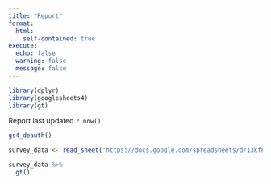 ```yaml
---
title: "Report"
format:
  html:
    self-contained: true
execute: 
  echo: false
  warning: false
  message: false
---
```


```r
library(dplyr)
library(googlesheets4)
library(gt)
```

Report last updated `r now()`.

```r
gs4_deauth()

survey_data <- read_sheet("https://docs.google.com/spreadsheets/d/13kfPtyQP1xmL4Rn6rfJHgJcAblfH7pxS5RvdmGe6BHg/edit?usp=sharing")

survey_data %>%
  gt()
```
